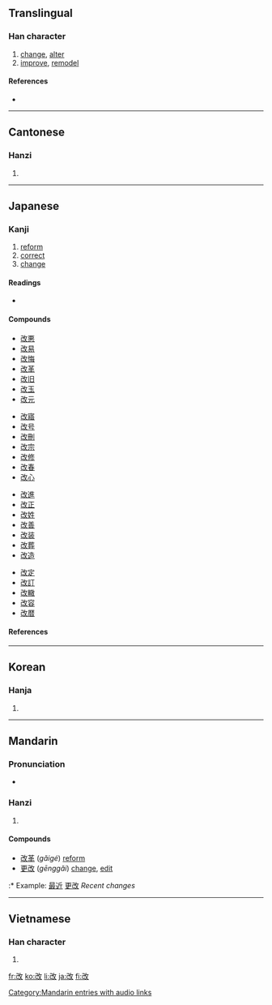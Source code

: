 ==Translingual==

===Han character===
{{Han char|rn=66|rad=攴|as=03|sn=7|four=1874<sub>0</sub>|canj=尸山人大 (SUOK)}}

# [[change]], [[alter]]
# [[improve]], [[remodel]]

====References====
* {{Han ref|kx=0468.110|dkj=13114|dj=0816.040|hdz=21450.010|uh=6539|ud=25913|bh=A7EF|bd=42991}}

----

==Cantonese==

===Hanzi===
{{yue-hanzi|jyut=|y=goi2}}

# {{defn|Cantonese|sort=攴03}}

----

==Japanese==

===Kanji===
{{ja-kanji|grade=4|rs=攴03}}

# [[reform]]
# [[correct]]
# [[change]]

====Readings====
* {{ja-readings|on=[[かい]] (kai)|kun=[[あらためる]] (aratameru), [[あらため]] (aratame), [[あらたまる]] (aratamaru)|nadzuke=[[あら]] (ara)}}

====Compounds====
{{top4}}
* [[改悪]]
* [[改易]]
* [[改悔]]
* [[改革]]
* [[改旧]]
* [[改玉]]
* [[改元]]
{{mid4}}
* [[改寤]]
* [[改号]]
* [[改刪]]
* [[改宗]]
* [[改修]]
* [[改春]]
* [[改心]]
{{mid4}}
* [[改進]]
* [[改正]]
* [[改姓]]
* [[改善]]
* [[改装]]
* [[改葬]]
* [[改造]]
{{mid4}}
* [[改定]]
* [[改訂]]
* [[改轍]]
* [[改容]]
* [[改暦]]
{{bottom}}

====References====
{{ja-kref|a|1894|89FC|327E}}

----

==Korean==

===Hanja===
{{ko-hanja|hangeul=개|eumhun=|rv=gae|mr=kae|y=kay}}

# {{defn|Korean|sort=攴03}}

----

==Mandarin==

===Pronunciation===
*{{audio|zh-gǎi.ogg|audio}}

===Hanzi===
{{cmn-hanzi|pin=[[gǎi]] ([[gai3]])|wg=kai<sup>3</sup>}}

# {{defn|Mandarin|sort=攴03}}

====Compounds====
* [[改革]] (''gǎigé'') [[reform]]
* [[更改]] (''gēnggǎi'') [[change]], [[edit]]
:*  Example: [[最近]] [[更改]] ''Recent changes''

[[Category:Mandarin entries with audio links]]

----

==Vietnamese==

===Han character===
{{vi-hantu|[[cải]], [[cãi]], [[gởi]], [[gửi]]|rs=攴03}}

# {{defn|Vietnamese|sort=攴03}}

[[fr:改]]
[[ko:改]]
[[li:改]]
[[ja:改]]
[[fi:改]]